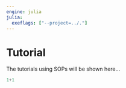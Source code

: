 ```yaml
---
engine: julia
julia:
  exeflags: ["--project=../."]
---
```


# Tutorial
        
The tutorials using SOPs will be shown here...


```julia
1+1
```    
